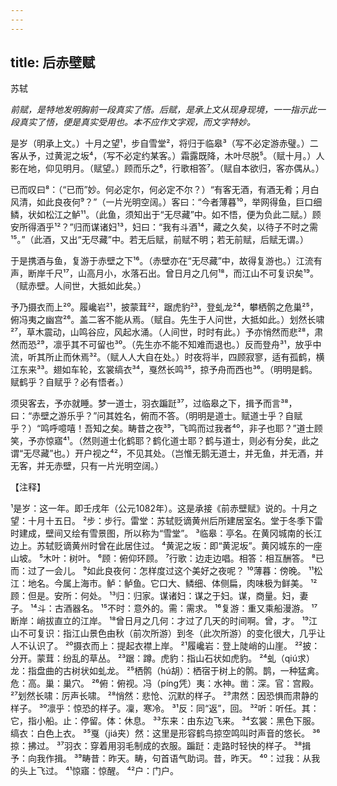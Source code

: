 ```yaml
---
---
---
```

title: 后赤壁赋
---



苏轼

*前赋，是特地发明胸前一段真实了悟。后赋，是承上文从现身现境，一一指示此一段真实了悟，便是真实受用也。本不应作文字观，而文字特妙。*

是岁（明承上文。）十月之望¹，步自雪堂²，将归于临皋³（写不必定游赤璧。）二客从予，过黄泥之坂⁴，（写不必定约某客。）霜露既降，木叶尽脱⁵。（赋十月。）人影在地，仰见明月。（赋望。）顾而乐之⁶，行歌相答⁷。（赋自本欲归，客亦偶从。）

已而叹曰⁸：（“已而”妙。何必定尔，何必定不尔？）“有客无酒，有酒无肴；月白风清，如此良夜何⁹？”（一片光明空阔。）客曰：“今者薄暮¹⁰，举网得鱼，巨口细鳞，状如松江之鲈¹¹。（此鱼，须知出于“无尽藏”中。如不悟，便为负此二赋。）顾安所得酒乎¹²？”归而谋诸妇¹³，妇曰：“我有斗酒¹⁴，藏之久矣，以待子不时之需¹⁵。”（此酒，又出“无尽藏”中。若无后赋，前赋不明；若无前赋，后赋无谓。）

于是携酒与鱼，复游于赤壁之下¹⁶。（赤壁亦在“无尽藏”中，故得复游也。）江流有声，断岸千尺¹⁷，山高月小，水落石出。曾日月之几何¹⁸，而江山不可复识矣¹⁹。（赋赤壁。人间世，大抵如此矣。）

予乃摄衣而上²⁰。履巉岩²¹，披蒙茸²²，踞虎豹²³，登虬龙²⁴，攀栖鹘之危巢²⁵，俯冯夷之幽宫²⁶。盖二客不能从焉。（赋自。先生于人问世，大抵如此。）划然长啸²⁷，草木震动，山鸣谷应，风起水涌。（人间世，时时有此。）予亦悄然而悲²⁸，肃然而恐²⁹，凛乎其不可留也³⁰。（先生亦不能不知难而退也。）反而登舟³¹，放乎中流，听其所止而休焉³²。（赋人人大自在处。）时夜将半，四顾寂寥，适有孤鹤，横江东来³³。翅如车轮，玄裳缟衣³⁴，戛然长鸣³⁵，掠予舟而西也³⁶。（明明是鹤。赋鹤乎？自赋乎？必有悟者。）

须臾客去，予亦就睡。梦一道士，羽衣蹁跹³⁷，过临皋之下，揖予而言³⁸，曰：“赤壁之游乐乎？”问其姓名，俯而不答。（明明是道士。赋道士乎？自赋乎？）“鸣呼噫嘻！吾知之矣。畴昔之夜³⁹，飞鸣而过我者⁴⁰，非子也耶？”道士顾笑，予亦惊寤⁴¹。（然则道士化鹤耶？鹤化道士耶？鹤与道士，则必有分矣，此之谓“无尽藏”也。）开户视之⁴²，不见其处。（岂惟无鹅无道士，并无鱼，并无酒，并无客，并无赤壁，只有一片光明空阔。）

【注释】

¹是岁：这一年。即壬戌年（公元1082年）。这是承接《前赤壁赋》说的。十月之望：十月十五日。
²步：步行。雷堂：苏轼贬谪黄州后所建居室名。堂于冬季下雷时建成，壁间又绘有雪景图，所以称为“雪堂”。
³临皋：亭名。在黄冈城南的长江边上。苏轼贬谪黄州时曾在此居住过。
⁴黄泥之坂：即“黄泥坂”。黄冈城东的一座山坡。
⁵木叶：树叶。
⁶顾：俯仰环顾。
⁷行歌：边走边唱。相答：相互酬答。
⁸已而：过了一会儿。
⁹如此良夜何：怎样度过这个美好之夜呢？
¹⁰薄暮：傍晚。
¹¹松江：地名。今属上海市。鲈：鲈鱼。它口大、鳞细、体侧扁，肉味极为鲜美。
¹²顾：但是。安所：何处。
¹³归：归家。谋诸妇：谋之于妇。谋，商量。妇，妻子。
¹⁴斗：古酒器名。
¹⁵不时：意外的。需：需求。
¹⁶复游：重又乘船漫游。
¹⁷断岸：峭拔直立的江岸。
¹⁸曾日月之几何：才过了几天的时间啊。曾，才。
¹⁹江山不可复识：指江山景色由秋（前次所游）到冬（此次所游）的变化很大，几乎让人不认识了。
²⁰摄衣而上：提起衣襟上岸。
²¹履巉岩：登上陡峭的山崖。
²²披：分开。蒙茸：纷乱的草丛。
²³踞：蹲。虎豹：指山石状如虎豹。
²⁴虬（qiú求）龙：指盘曲的古树状如虬龙。
²⁵栖鹘（hú胡）：栖宿于树上的鹘。鹊，一种猛禽。危：高。巢：巢穴。
²⁶俯：俯视。冯（píng凭）夷：水神。凿：深。官：宫殿。
²⁷划然长啸：厉声长啸。
²⁸悄然：悲怆、沉默的样子。
²⁹肃然：因恐惧而肃静的样子。
³⁰凛乎：惊恐的样子。凜，寒冷。
³¹反：同“返”，回。
³²听：听任。其：它，指小船。止：停留。体：休息。
³³东来：由东边飞来。
³⁴玄裳：黑色下服。缟衣：白色上衣。
³⁵戛（jiá夹）然：这里是形容鹤鸟掠空鸣叫时声音的悠长。
³⁶掠：拂过。
³⁷羽衣：穿着用羽毛制成的衣服。蹁跹：走路时轻快的样子。
³⁸揖予：向我作揖。
³⁹畴昔：昨天。畴，句首语气助词。昔，昨天。
⁴⁰：过我：从我的头上飞过。
⁴¹惊寤：惊醒。
⁴²户：门户。